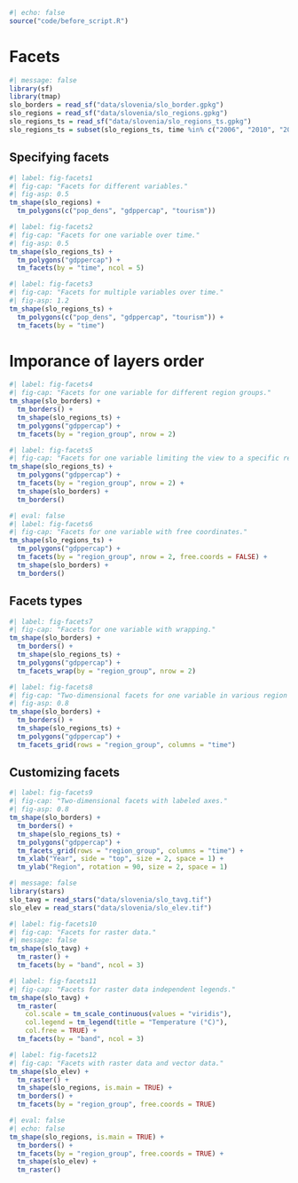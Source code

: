 ```r
#| echo: false
source("code/before_script.R")
```

# Facets {#sec-facets}
<!-- small-multiples -->

```r
#| message: false
library(sf)
library(tmap)
slo_borders = read_sf("data/slovenia/slo_border.gpkg")
slo_regions = read_sf("data/slovenia/slo_regions.gpkg")
slo_regions_ts = read_sf("data/slovenia/slo_regions_ts.gpkg")
slo_regions_ts = subset(slo_regions_ts, time %in% c("2006", "2010", "2014", "2018", "2022"))
```

<!-- tm_facets() -->
<!-- two approaches -- variables (e.g., columns) vs values in one variable -->
<!-- + a mix of both approaches -->
<!-- should we limit to e.g., 5 years? -->

## Specifying facets

```r
#| label: fig-facets1
#| fig-cap: "Facets for different variables."
#| fig-asp: 0.5
tm_shape(slo_regions) +
  tm_polygons(c("pop_dens", "gdppercap", "tourism"))
```

```r
#| label: fig-facets2
#| fig-cap: "Facets for one variable over time."
#| fig-asp: 0.5
tm_shape(slo_regions_ts) +
  tm_polygons("gdppercap") +
  tm_facets(by = "time", ncol = 5)
```

```r
#| label: fig-facets3
#| fig-cap: "Facets for multiple variables over time."
#| fig-asp: 1.2
tm_shape(slo_regions_ts) +
  tm_polygons(c("pop_dens", "gdppercap", "tourism")) +
  tm_facets(by = "time")
```

# Imporance of layers order

<!-- customize -->
```r
#| label: fig-facets4
#| fig-cap: "Facets for one variable for different region groups."
tm_shape(slo_borders) +
  tm_borders() +
  tm_shape(slo_regions_ts) +
  tm_polygons("gdppercap") +
  tm_facets(by = "region_group", nrow = 2)
```

```r
#| label: fig-facets5
#| fig-cap: "Facets for one variable limiting the view to a specific region group."
tm_shape(slo_regions_ts) +
  tm_polygons("gdppercap") +
  tm_facets(by = "region_group", nrow = 2) +
  tm_shape(slo_borders) +
  tm_borders()
```

<!-- free.coords = FALSE) -->

```r
#| eval: false
#| label: fig-facets6
#| fig-cap: "Facets for one variable with free coordinates."
tm_shape(slo_regions_ts) +
  tm_polygons("gdppercap") +
  tm_facets(by = "region_group", nrow = 2, free.coords = FALSE) +
  tm_shape(slo_borders) +
  tm_borders()
```

## Facets types

<!-- other facets functions -->
<!-- tm_facets_wrap(by = "VARS__", nrow = NA, ncol = NA, byrow = TRUE, ...) -->
<!-- tm_facets_grid(rows = NULL, columns = NULL, pages = NULL, ...) -->

```r
#| label: fig-facets7
#| fig-cap: "Facets for one variable with wrapping."
tm_shape(slo_borders) +
  tm_borders() +
  tm_shape(slo_regions_ts) +
  tm_polygons("gdppercap") +
  tm_facets_wrap(by = "region_group", nrow = 2)
```

```r
#| label: fig-facets8
#| fig-cap: "Two-dimensional facets for one variable in various region groups over time."
#| fig-asp: 0.8
tm_shape(slo_borders) +
  tm_borders() +
  tm_shape(slo_regions_ts) +
  tm_polygons("gdppercap") +
  tm_facets_grid(rows = "region_group", columns = "time")
```

<!-- also: https://r-tmap.github.io/tmap/articles/adv_multivariate -->

<!-- mention the rest -->
<!-- tm_facets_stack(by = "VARS__", orientation = NA, ...) -->
<!-- tm_facets_hstack(by = "VARS__", ...) -->
<!-- tm_facets_vstack(by = "VARS__", ...) -->
<!-- tm_facets_pagewise(by = "VARS__", byrow = TRUE, ...) -->
<!-- tm_facets_flip(...) -->

## Customizing facets

<!-- tm_xlab and tm_ylab for better labels -->
```r
#| label: fig-facets9
#| fig-cap: "Two-dimensional facets with labeled axes."
#| fig-asp: 0.8
tm_shape(slo_borders) +
  tm_borders() +
  tm_shape(slo_regions_ts) +
  tm_polygons("gdppercap") +
  tm_facets_grid(rows = "region_group", columns = "time") +
  tm_xlab("Year", side = "top", size = 2, space = 1) +
  tm_ylab("Region", rotation = 90, size = 2, space = 1)
```


<!-- Raster data -- where to add it in this section: either mix with the other content or after it -->
<!-- show how to add colors independently to each raster panel -->

```r
#| message: false
library(stars)
slo_tavg = read_stars("data/slovenia/slo_tavg.tif")
slo_elev = read_stars("data/slovenia/slo_elev.tif")
```

```r
#| label: fig-facets10
#| fig-cap: "Facets for raster data."
#| message: false
tm_shape(slo_tavg) +
  tm_raster() +
  tm_facets(by = "band", ncol = 3)
```

```r
#| label: fig-facets11
#| fig-cap: "Facets for raster data independent legends."
tm_shape(slo_tavg) +
  tm_raster(
    col.scale = tm_scale_continuous(values = "viridis"),
    col.legend = tm_legend(title = "Temperature (°C)"),
    col.free = TRUE) +
  tm_facets(by = "band", ncol = 3)
```

<!-- mixing with vector data -->

```r
#| label: fig-facets12
#| fig-cap: "Facets with raster data and vector data."
tm_shape(slo_elev) +
  tm_raster() +
  tm_shape(slo_regions, is.main = TRUE) + 
  tm_borders() +
  tm_facets(by = "region_group", free.coords = TRUE)
```

```r
#| eval: false
#| echo: false
tm_shape(slo_regions, is.main = TRUE) + 
  tm_borders() +
  tm_facets(by = "region_group", free.coords = TRUE) +
  tm_shape(slo_elev) +
  tm_raster()
```
